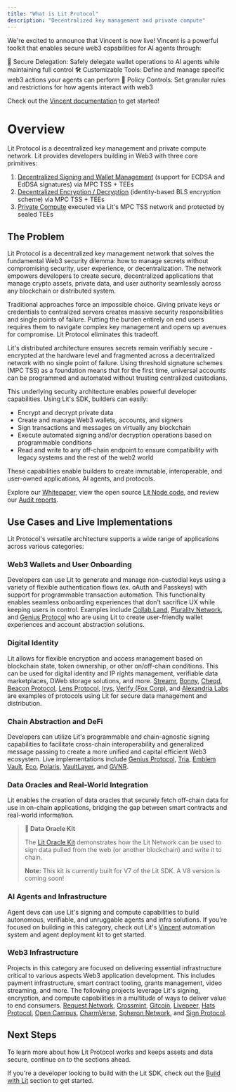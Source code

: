 ```yaml
---
title: "What is Lit Protocol"
description: "Decentralized key management and private compute"
---
```


<Tip>
We're excited to announce that Vincent is now live! Vincent is a powerful toolkit that enables secure web3 capabilities for AI agents through:

🔐 Secure Delegation: Safely delegate wallet operations to AI agents while maintaining full control
🛠️ Customizable Tools: Define and manage specific web3 actions your agents can perform
📜 Policy Controls: Set granular rules and restrictions for how agents interact with web3

Check out the [Vincent documentation](https://docs.heyvincent.ai/) to get started!
</Tip>

# Overview

Lit Protocol is a decentralized key management and private compute network. Lit provides developers building in Web3 with three core primitives:

1. [Decentralized Signing and Wallet Management](https://litprotocol.mintlify.app/sdk/auth-context-consumption/pkp-sign) (support for ECDSA and EdDSA signatures) via MPC TSS + TEEs
2. [Decentralized Encryption / Decryption](https://litprotocol.mintlify.app/sdk/auth-context-consumption/encrypt-and-decrypt) (identity-based BLS encryption scheme) via MPC TSS + TEEs
3. [Private Compute](https://litprotocol.mintlify.app/sdk/auth-context-consumption/execute-js) executed via Lit's MPC TSS network and protected by sealed TEEs

## The Problem

Lit Protocol is a decentralized key management network that solves the fundamental Web3 security dilemma: how to manage secrets without compromising security, user experience, or decentralization. The network empowers developers to create secure, decentralized applications that manage crypto assets, private data, and user authority seamlessly across any blockchain or distributed system.

Traditional approaches force an impossible choice. Giving private keys or credentials to centralized servers creates massive security responsibilities and single points of failure. Putting the burden entirely on end users requires them to navigate complex key management and opens up avenues for compromise. Lit Protocol eliminates this tradeoff.

Lit's distributed architecture ensures secrets remain verifiably secure - encrypted at the hardware level and fragmented across a decentralized network with no single point of failure. Using threshold signature schemes (MPC TSS) as a foundation means that for the first time, universal accounts can be programmed and automated without trusting centralized custodians.

This underlying security architecture enables powerful developer capabilities. Using Lit's SDK, builders can easily:

- Encrypt and decrypt private data
- Create and manage Web3 wallets, accounts, and signers
- Sign transactions and messages on virtually any blockchain
- Execute automated signing and/or decryption operations based on programmable conditions
- Read and write to any off-chain endpoint to ensure compatibility with legacy systems and the rest of the web2 world

These capabilities enable builders to create immutable, interoperable, and user-owned applications, AI agents, and protocols.

Explore our [Whitepaper](https://github.com/LIT-Protocol/whitepaper), view the open source [Lit Node code](https://github.com/LIT-Protocol/Node), and review our [Audit reports](https://drive.google.com/drive/folders/1Rrht88iUkzpofwl1CvP9gEjqY60BKyFn?ref=spark.litprotocol.com).

## Use Cases and Live Implementations

Lit Protocol's versatile architecture supports a wide range of applications across various categories:

### Web3 Wallets and User Onboarding

Developers can use Lit to generate and manage non-custodial keys using a variety of flexible authentication flows (ex. oAuth and Passkeys) with support for programmable transaction automation. This functionality enables seamless onboarding experiences that don't sacrifice UX while keeping users in control. Examples include [Collab.Land](https://www.collab.land/), [Plurality Network](https://plurality.network/), and [Genius Protocol](https://www.tradegenius.com/) who are using Lit to create user-friendly wallet experiences and account abstraction solutions.

### Digital Identity

Lit allows for flexible encryption and access management based on blockchain state, token ownership, or other on/off-chain conditions. This can be used for digital identity and IP rights management, verifiable data marketplaces, DWeb storage solutions, and more. [Streamr](https://streamr.network/), [Bonny](https://bonny.so/), [Cheqd](https://cheqd.io/), [Beacon Protocol](https://beaconprotocol.com/), [Lens Protocol](https://www.lens.xyz/), [Irys](https://irys.xyz/), [Verify (Fox Corp)](https://docs.verifymedia.com/publishing/access-control/methods/lit-protocol), and [Alexandria Labs](https://www.alexandriabooks.com/) are examples of protocols using Lit for secure data management and distribution.

### Chain Abstraction and DeFi

Developers can utilize Lit's programmable and chain-agnostic signing capabilities to facilitate cross-chain interoperability and generalized message passing to create a more unified and capital efficient Web3 ecosystem. Live implementations include [Genius Protocol](https://www.tradegenius.com/), [Tria](https://www.tria.so/), [Emblem Vault](https://emblem.vision/), [Eco](https://eco.com/), [Polaris](https://polaris.app/), [VaultLayer](https://vaultlayer.xyz/), and [GVNR](https://gvnr.xyz/).

### Data Oracles and Real-World Integration

Lit enables the creation of data oracles that securely fetch off-chain data for use in on-chain applications, bridging the gap between smart contracts and real-world information.

> **📝 Data Oracle Kit**
> 
> The [Lit Oracle Kit](https://github.com/LIT-Protocol/lit-oracle-kit) demonstrates how the Lit Network can be used to sign data pulled from the web (or another blockchain) and write it to chain.
> 
> **Note:** This kit is currently built for V7 of the Lit SDK. A V8 version is coming soon!

### AI Agents and Infrastructure

Agent devs can use Lit's signing and compute capabilities to build autonomous, verifiable, and unruggable agents and infra solutions. If you're focused on building in this category, check out Lit's [Vincent](https://heyvincent.ai/) automation system and agent deployment kit to get started.

### Web3 Infrastructure

Projects in this category are focused on delivering essential infrastructure critical to various aspects Web3 application development. This includes payment infrastructure, smart contract tooling, grants management, video streaming, and more. The following projects leverage Lit's signing, encryption, and compute capabilities in a multitude of ways to deliver value to end consumers. [Request Network](https://request.network/), [Crossmint](https://www.crossmint.com/), [Gitcoin](https://www.gitcoin.co/), [Livepeer](https://www.livepeer.org/), [Hats Protocol](https://www.hatsprotocol.xyz/), [Open Campus](https://opencampus.xyz/), [CharmVerse](https://charmverse.io/), [Spheron Network](https://www.spheron.network/), and [Sign Protocol](https://sign.global/).

## Next Steps

To learn more about how Lit Protocol works and keeps assets and data secure, continue on to the sections ahead. 

If you're a developer looking to build with the Lit SDK, check out the [Build with Lit](https://litprotocol.mintlify.app/sdk/introduction) section to get started.
